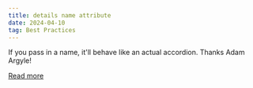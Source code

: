 ```yaml
---
title: details name attribute
date: 2024-04-10
tag: Best Practices
---
```


If you pass in a name, it'll behave like an actual accordion. Thanks Adam
Argyle!

[Read more](https://developer.mozilla.org/en-US/docs/Web/HTML/Element/details#name)
